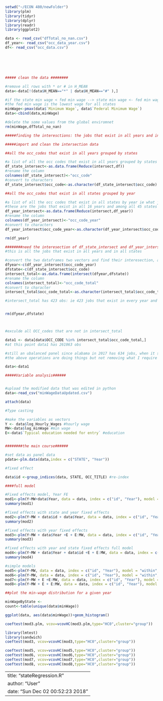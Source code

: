 
```{r }
setwd("~/ECON 480/newFolder")
library(plm)
library(tidyr)
library(dplyr)
library(readr)
library(ggplot2)

data <- read_csv("dfTotal_no_nan.csv")
df_year<- read_csv("occ_data_year.csv")
df<- read_csv("occ_data.csv")






##### clean the data ########

#remove all rows with * or # in H_MEAN
data<-data[!(data$H_MEAN=="*" | data$H_MEAN=="#" ),]

#if the state min wage < fed min wage --> state min wage <- fed min wage
#the fed min wage is the lowest wage for all states
minWage<-pmax(data$`Minimum Wage`, data$`Federal Minimum Wage`)
data<-cbind(data,minWage)

#delete the some values from the global enviromnet
rm(minWage,dfTotal_no_nan)

#####finding the interesctions: the jobs that exist in all years and in all states#####

#####import and clean the intersection data

##all the occ_codes that exist in all years grouped by states

#a list of all the occ codes that exist in all years grouped by states
df_state_intersect<-as.data.frame(Reduce(intersect,df))
#rename the column
colnames(df_state_intersect)<-"occ_code"
#convert to characters
df_state_intersect$occ_code<-as.character(df_state_intersect$occ_code)

##all the occ_codes that exist in all states grouped by year

#a list of all the occ codes that exist in all states by year ie what jobs are common amongst all years
#these are the jobs that exist in all 16 years and among all 45 states
df_year_intersect<-as.data.frame(Reduce(intersect,df_year))
#rename the column
colnames(df_year_intersect)<-"occ_code_year"
#convert to characters
df_year_intersect$occ_code_year<-as.character(df_year_intersect$occ_code_year)

rm(df_year)

########need the interesection of df_state_intersect and df_year_intersect 
#this is all the jobs that exist in all years and in all states

#convert the two dataframes two vectors and find their interesection, and then convert to a dataframe
dfyear<-c(df_year_intersect$occ_code_year)
dfstate<-c(df_state_intersect$occ_code)
intersect_total<-as.data.frame(intersect(dfyear,dfstate))
#rename the column
colnames(intersect_total)<-"occ_code_total"
#convert to character
intersect_total$occ_code_total<-as.character(intersect_total$occ_code_total)

#intersect_total has 423 obs: ie 423 jobs that exist in every year and every state


rm(dfyear,dfstate)



#exculde all OCC_codes that are not in intersect_total

data1 <- data[data$OCC_CODE %in% intersect_total$occ_code_total,]
#at this point data1 has 261063 obs

#still an ubalanced panel since alabama in 2017 has 634 jobs, when it should have exactly 423 jobs
#the above operations are doing things but not removing what I require

data<-data1

#####Variable analysis######


#upload the modified data that was edited in python
data<-read_csv("minWageDataUpdated.csv")

attach(data)

#Type casting

#make the variables as vectors 
Y <- data$log_Hourly_Wages #hourly wage
MW<-data$log_minWage #min wage
E<-data$`Typical education needed for entry` #education


########the main course######

#set data as panel data
pdata<-plm.data(data,index = c("STATE", "Year"))

#fixed effect

data$id <-group_indices(data, STATE, OCC_TITLE) #re-index

####full model

#Fixed effects model, Year FE
mod1<-plm(Y~MW+data$Year, data = data, index = c("id", "Year"), model = "within", effect = "time")
summary(mod1)

#fixed effects with state and year fixed effects
mod2<-plm(Y~MW + data$id + data$Year, data = data, index = c("id", "Year"), model = "within", effect = "twoways")
summary(mod2)

#fixed effects with year fixed effects
mod3<-plm(Y~MW + data$Year +E + E:MW, data = data, index = c("id", "Year"), model = "within", effect = "time")
summary(mod3)

#fixed effects with year and state fixed effects full model
mod4<-plm(Y~MW + data$Year + data$id +E + E:MW, data = data, index = c("id", "Year"), model = "within", effect = "twoways")
summary(mod4)

#simple models
mod5<-plm(Y~MW, data = data, index = c("id", "Year"), model = "within", effect = "twoways") #model 1
mod6<-plm(Y~MW, data = data, index = c("id", "Year"), model = "within", effect = "twoways") #model 2
mod7<-plm(Y~MW + E +E:MW, data = data, index = c("id", "Year"), model = "within", effect = "time") #model 3
mod8<-plm(Y~MW + E + E:MW, data = data, index = c("id", "Year"), model = "within", effect = "twoways") #full model 4

##plot the min-wage distribution for a given year

minWageByState <-
count<-table(unique(data$minWage))

ggplot(data, aes(data$minWage))+geom_histogram()

coeftest(mod3.plm, vcov=vcovHC(mod3.plm,type="HC0",cluster="group"))

library(lmtest)
library(sandwich)
coeftest(mod3, vcov=vcovHC(mod3,type="HC0",cluster="group"))

coeftest(mod5, vcov=vcovHC(mod5,type="HC0",cluster="group"))
coeftest(mod6, vcov=vcovHC(mod6,type="HC0",cluster="group"))
coeftest(mod7, vcov=vcovHC(mod7,type="HC0",cluster="group"))
coeftest(mod8, vcov=vcovHC(mod8,type="HC0",cluster="group"))
```


---
title: "stateRegression.R"
author: "User"
date: "Sun Dec 02 00:52:23 2018"
---
